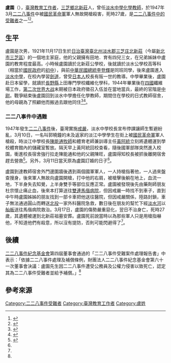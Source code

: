 {{about|台灣教育工作者|澳門半島的公園|盧廉若公園}}
'''盧園'''（{{Bd|1921年|11月17日|1947年|3月18日|}}），[[臺灣|臺灣]][[教育工作者|教育工作者]]，[[三芝鄉|三芝鄉]][[北新莊|北新莊]]人，曾任[[淡水中學|淡水中學]][[化學|化學]][[教師|教師]]，於1947年3月[[二二八事件|二二八事件]]中被[[國民革命軍|國民革命軍]]軍人無故開槍殺害，死時27歲，是[[二二八事件受難者列表|二二八事件中的受難者]]之一<ref>{{cite web |title=淡水中學 |url=https://www.228.org.tw/eseki-view.php?ID=49 |website=二二八遺址資料庫 |access-date=2020-11-07 |archive-date=2020-11-13 |archive-url=https://web.archive.org/web/20201113095033/https://www.228.org.tw/eseki-view.php?ID=49 |dead-url=no }}</ref><ref name="基金會">{{cite journal |title=財團法人二二八事件紀念基金會函 |journal=行政院公報 |date=2005-02-22 |volume=11 |issue=33 |url=https://gazette.nat.gov.tw/EG_FileManager//eguploadpub/eg011033/ch01/type7/gov08/num1/Eg.pdf}}</ref>。

==生平==
盧園是次男，1921年11月17日生於[[台灣日治時期|日治臺灣]][[臺北州|臺北州]][[淡水郡|淡水郡]][[三芝庄|三芝庄]][[北新莊|北新莊]]（今屬[[新北市|新北市]][[三芝區|三芝區]]）的一個地主家庭，他的父親擁有田地．育有四兒三女，在兄弟姊妹中盧園的教育程度最高。小時候盧園讀於北新莊公學校，後就讀於淡水公學校高等科（相當於[[國民政府|國民政府]]的[[初中|初中]]），與前[[中華民國總統|中華民國總統]][[李登輝|李登輝]]是同班同學，後來盧園進入[[淡水中學|淡水中學]]，在校內學習[[劍道|劍道]]，曾受[[日本人|日本人]]校長有阪一世的教導。中學畢業後，盧園赴日本留學，就讀於[[長野縣|長野縣]]上田專門學校纖維化學科，1944年畢業後在[[四國|四國]]纖維場工作，[[第二次世界大战|第二次世界大战]]末期被日本政府徵召入伍並在當地當兵，最終的官階是[[中尉|中尉]]。戰爭結束後盧園回到淡水中學擔任化學教師，期間住在學校的日式教師宿舍，他的母親為了照顧他而搬過去跟他同住<ref name="張胡黎1996">{{cite book |author1=張炎憲 |author2=黎澄貴 |coauthors=胡慧玲 |title=《淡水河域二二八》 |date=1996-02-01 |publisher=財團法人吳三連台灣史料基金會 |isbn=9579963460}}</ref><ref name="楊碧川2017">{{cite news |author1=楊碧川 |title=台北、新北的228故事：被強押上車，從此一去不復返 |url=https://www.twreporter.org/a/photos-228-taipei |agency=報導者 |date=2017-02-20 |accessdate=2020-11-07 |archive-date=2017-03-18 |archive-url=https://web.archive.org/web/20170318044631/https://www.twreporter.org/a/photos-228-taipei |dead-url=no }}</ref>。

===二二八事件中遇難===
1947年發生[[二二八事件|二二八事件]]後，臺灣實施[[戒嚴|戒嚴]]，淡水中學校長宣布停課讓師生暫避紛亂，3月10日，一名叫郭曉鐘的未及返家的淡江中學學生在街上被[[國民革命軍|國民革命軍]]軍人槍殺，時淡江中學校長[[陳能通|陳能通]][[牧師|牧師]]和體育老師兼訓導主任[[黃阿統|黃阿統]]立刻將遺體運到學校體育館內的儲藏室暫放。隔天早上黃阿統回校查看，隨後國軍部隊突然進入校園，衝進校長宿舍強行拉走陳能通和他的父親陳旺，盧園得知校長被抓後離開宿舍趕去營救<ref name="楊碧川2017">{{cite news |author1=楊碧川 |title=台北、新北的228故事：被強押上車，從此一去不復返|url= https://www.twreporter.org/a/photos-228-taipei|agency=報導者 |date=2017-02-20}}</ref>。另外，3月11日當天原為盧園訂婚的日子<ref name="張胡黎1996"/>。

盧園到達教師宿舍外門邊圍牆後遇到兩個國軍軍人，一人持槍指著他，一人過來盤查搜身，後來軍人無故向盧園開槍，打中他的右肩，被槍擊後躺在地上，血流一地，下半身失去知覺，上半身雙手等部位反應正常。盧園被發現後先由藥劑師朋友杜宗懷止痛止血，後來本打算送往[[雙連|雙連]][[馬偕紀念醫院|馬偕病院]]，但因戒嚴一時找不到車子，直到中午時盧園姊姊的朋友找到一部卡車把他送往醫院，但因戒嚴關係，陸路封鎖，車子無法通過圓山而轉送[[北投|北投]]一家外科醫院急救，數日後在朋友的幫忙下經[[淡水河|淡水河]]以[[舢舨|舢舨]]送往馬偕病院救治。3月17日，盧園的傷勢嚴重惡化，翌日不治身亡，死時27歲，其遺體被運到北新莊祖墓安葬。盧園死前說當時以為那些軍人只是用槍指嚇他，不知道他們有殺意，所以沒有提防，否則可能閃避得了<ref name="張胡黎1996"/>。

==後續==
[[二二八事件紀念基金會|二二八事件紀念基金會]]第四屆董事會通過的「二二八事件受難案件處理報告書」中表示：「依據二二八事件處理及補償條例，財團法人二二八事件紀念基金會第六十一次董事會決議：盧園先生因二二八事件遭受公務員及公權力侵害以致死亡，認定其為二二八事件受難者並給予補償。」<ref name="基金會"/>

==參考來源==
{{reflist}}

[[Category:二二八事件受難者|Category:二二八事件受難者]]
[[Category:臺灣教育工作者|Category:臺灣教育工作者]]
[[Category:盧姓|Category:盧姓]]